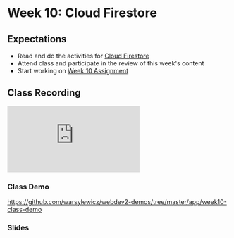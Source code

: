 # Week 10: Cloud Firestore

## Expectations

- Read and do the activities for [Cloud Firestore](/week10/firestore)
- Attend class and participate in the review of this week's content
- Start working on [Week 10 Assignment](/week10/assignment)

## Class Recording

<iframe
  style={{ width: "100%", aspectRatio: "16/9" }}
  src="https://www.youtube.com/embed/RP0pht-JpGE?si=z5tv84plmiOMG3Gt"
  title="YouTube video player"
  frameborder="0"
  allow="accelerometer; autoplay; clipboard-write; encrypted-media; gyroscope; picture-in-picture; web-share"
  allowFullScreen="allowFullScreen"
></iframe>

### Class Demo

https://github.com/warsylewicz/webdev2-demos/tree/master/app/week10-class-demo

### Slides


<Slideshow file="/week10/slides" />
